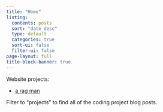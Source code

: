 ```yaml
---
title: "Home"
listing:
  contents: posts
  sort: "date desc"
  type: default
  categories: true
  sort-ui: false
  filter-ui: false
page-layout: full
title-block-banner: true
---
```

Website projects:

- [a rag man](https://aragman.futz.zone/) 
  
Filter to "projects" to find all of the coding project blog posts.

